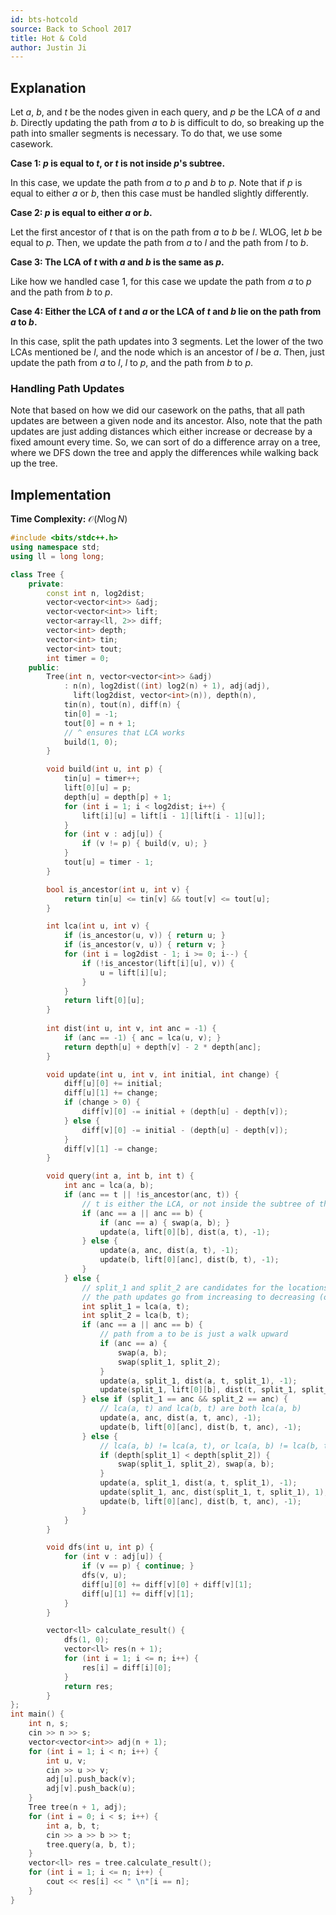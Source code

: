 ```yaml
---
id: bts-hotcold
source: Back to School 2017
title: Hot & Cold
author: Justin Ji
---
```


## Explanation

Let $a$, $b$, and $t$ be the nodes given in each query, and $p$ be
the LCA of $a$ and $b$. Directly updating the path from $a$
to $b$ is difficult to do, so breaking up the path into smaller segments
is necessary. To do that, we use some casework.

**Case 1: $p$ is equal to $t$, or $t$ is not inside $p$'s subtree.**

In this case, we update the path from $a$ to $p$ and
$b$ to $p$. Note that if $p$ is equal to either $a$ or $b$,
then this case must be handled slightly differently.

**Case 2: $p$ is equal to either $a$ or $b$.**

Let the first ancestor of $t$ that is on the path from $a$ to $b$
be $l$. WLOG, let $b$ be equal to $p$. Then, we update the path from
$a$ to $l$ and the path from $l$ to $b$.

**Case 3: The LCA of $t$ with $a$ and $b$ is the same as $p$.**

Like how we handled case 1, for this case we update the path from $a$ to
$p$ and the path from $b$ to $p$.

**Case 4: Either the LCA of $t$ and $a$ or the LCA of $t$ and $b$ lie on the path from $a$ to $b$.**

In this case, split the path updates into 3 segments. Let the lower of the two LCAs mentioned
be $l$, and the node which is an ancestor of $l$ be $a$. Then, just update the path from
$a$ to $l$, $l$ to $p$, and the path from $b$ to $p$.

### Handling Path Updates

Note that based on how we did our casework on the paths, that all path updates are between a given
node and its ancestor. Also, note that the path updates are just adding distances which either increase
or decrease by a fixed amount every time. So, we can sort of do a difference array on a tree, where we DFS
down the tree and apply the differences while walking back up the tree.

## Implementation

**Time Complexity:** $\mathcal{O}(N\log{N})$

<LanguageSection>
<CPPSection>

```cpp
#include <bits/stdc++.h>
using namespace std;
using ll = long long;

class Tree {
    private:
        const int n, log2dist;
        vector<vector<int>> &adj;
        vector<vector<int>> lift;
        vector<array<ll, 2>> diff;
        vector<int> depth;
        vector<int> tin;
        vector<int> tout;
        int timer = 0;
    public:
        Tree(int n, vector<vector<int>> &adj) 
            : n(n), log2dist((int) log2(n) + 1), adj(adj), 
              lift(log2dist, vector<int>(n)), depth(n), 
            tin(n), tout(n), diff(n) {
            tin[0] = -1;
            tout[0] = n + 1;
            // ^ ensures that LCA works
            build(1, 0);
        }

        void build(int u, int p) {
            tin[u] = timer++;
            lift[0][u] = p;
            depth[u] = depth[p] + 1;
            for (int i = 1; i < log2dist; i++) {
                lift[i][u] = lift[i - 1][lift[i - 1][u]];
            }
            for (int v : adj[u]) {
                if (v != p) { build(v, u); }
            }
            tout[u] = timer - 1;
        }

        bool is_ancestor(int u, int v) {
            return tin[u] <= tin[v] && tout[v] <= tout[u];
        }

        int lca(int u, int v) {
            if (is_ancestor(u, v)) { return u; }
            if (is_ancestor(v, u)) { return v; }
            for (int i = log2dist - 1; i >= 0; i--) {
                if (!is_ancestor(lift[i][u], v)) {
                    u = lift[i][u];
                }
            }
            return lift[0][u];
        }
        
        int dist(int u, int v, int anc = -1) {
            if (anc == -1) { anc = lca(u, v); }
            return depth[u] + depth[v] - 2 * depth[anc];
        }

        void update(int u, int v, int initial, int change) {
            diff[u][0] += initial;
            diff[u][1] += change;
            if (change > 0) {
                diff[v][0] -= initial + (depth[u] - depth[v]);
            } else {
                diff[v][0] -= initial - (depth[u] - depth[v]);
            }
            diff[v][1] -= change;
        }

        void query(int a, int b, int t) {
            int anc = lca(a, b);
            if (anc == t || !is_ancestor(anc, t)) {
                // t is either the LCA, or not inside the subtree of the LCA
                if (anc == a || anc == b) {
                    if (anc == a) { swap(a, b); }
                    update(a, lift[0][b], dist(a, t), -1);
                } else {
                    update(a, anc, dist(a, t), -1);
                    update(b, lift[0][anc], dist(b, t), -1);
                }
            } else {
                // split_1 and split_2 are candidates for the locations where
                // the path updates go from increasing to decreasing (or vice versa)
                int split_1 = lca(a, t);
                int split_2 = lca(b, t);
                if (anc == a || anc == b) {
                    // path from a to be is just a walk upward
                    if (anc == a) {
                        swap(a, b);
                        swap(split_1, split_2);
                    }
                    update(a, split_1, dist(a, t, split_1), -1);
                    update(split_1, lift[0][b], dist(t, split_1, split_1), 1);
                } else if (split_1 == anc && split_2 == anc) {
                    // lca(a, t) and lca(b, t) are both lca(a, b)
                    update(a, anc, dist(a, t, anc), -1);
                    update(b, lift[0][anc], dist(b, t, anc), -1);
                } else {
                    // lca(a, b) != lca(a, t), or lca(a, b) != lca(b, t)
                    if (depth[split_1] < depth[split_2]) {
                        swap(split_1, split_2), swap(a, b);
                    }
                    update(a, split_1, dist(a, t, split_1), -1);
                    update(split_1, anc, dist(split_1, t, split_1), 1);
                    update(b, lift[0][anc], dist(b, t, anc), -1);
                }
            }
        }

        void dfs(int u, int p) {
            for (int v : adj[u]) {
                if (v == p) { continue; }
                dfs(v, u);
                diff[u][0] += diff[v][0] + diff[v][1];
                diff[u][1] += diff[v][1];
            }
        }

        vector<ll> calculate_result() {
            dfs(1, 0);
            vector<ll> res(n + 1);
            for (int i = 1; i <= n; i++) {
                res[i] = diff[i][0];
            }
            return res;
        }
};
int main() {
    int n, s; 
    cin >> n >> s;
    vector<vector<int>> adj(n + 1);
    for (int i = 1; i < n; i++) {
        int u, v;
        cin >> u >> v;
        adj[u].push_back(v);
        adj[v].push_back(u);
    }
    Tree tree(n + 1, adj);
    for (int i = 0; i < s; i++) {
        int a, b, t;
        cin >> a >> b >> t;
        tree.query(a, b, t);
    }
    vector<ll> res = tree.calculate_result();
    for (int i = 1; i <= n; i++) {
        cout << res[i] << " \n"[i == n];
    }
}
```

</CPPSection>
</LanguageSection>
